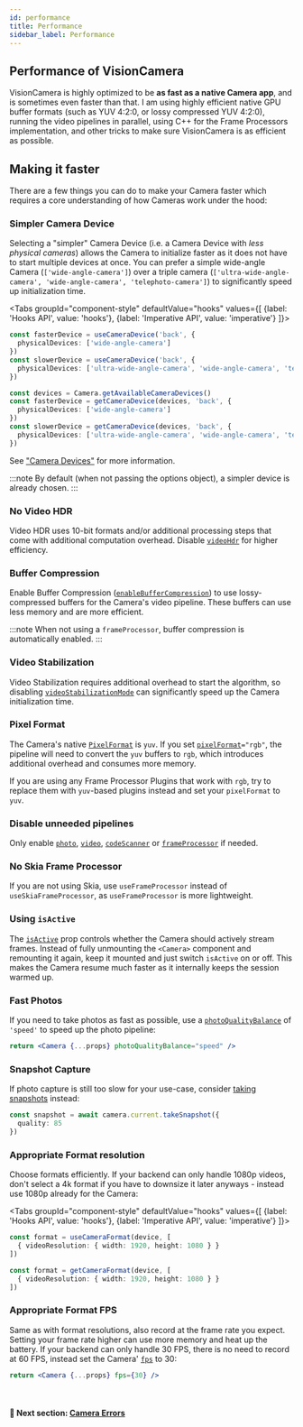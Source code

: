 ```yaml
---
id: performance
title: Performance
sidebar_label: Performance
---
```



## Performance of VisionCamera

VisionCamera is highly optimized to be **as fast as a native Camera app**, and is sometimes even faster than that.
I am using highly efficient native GPU buffer formats (such as YUV 4:2:0, or lossy compressed YUV 4:2:0), running the video pipelines in parallel, using C++ for the Frame Processors implementation, and other tricks to make sure VisionCamera is as efficient as possible.

## Making it faster

There are a few things you can do to make your Camera faster which requires a core understanding of how Cameras work under the hood:

### Simpler Camera Device

Selecting a "simpler" Camera Device (i.e. a Camera Device with _less physical cameras_) allows the Camera to initialize faster as it does not have to start multiple devices at once.
You can prefer a simple wide-angle Camera (`['wide-angle-camera']`) over a triple camera (`['ultra-wide-angle-camera', 'wide-angle-camera', 'telephoto-camera']`) to significantly speed up initialization time.

<Tabs
  groupId="component-style"
  defaultValue="hooks"
  values={[
    {label: 'Hooks API', value: 'hooks'},
    {label: 'Imperative API', value: 'imperative'}
  ]}>
<TabItem value="hooks">

```ts
const fasterDevice = useCameraDevice('back', {
  physicalDevices: ['wide-angle-camera']
})
const slowerDevice = useCameraDevice('back', {
  physicalDevices: ['ultra-wide-angle-camera', 'wide-angle-camera', 'telephoto-camera']
})
```

</TabItem>
<TabItem value="imperative">

```ts
const devices = Camera.getAvailableCameraDevices()
const fasterDevice = getCameraDevice(devices, 'back', {
  physicalDevices: ['wide-angle-camera']
})
const slowerDevice = getCameraDevice(devices, 'back', {
  physicalDevices: ['ultra-wide-angle-camera', 'wide-angle-camera', 'telephoto-camera']
})
```

</TabItem>
</Tabs>

See ["Camera Devices"](devices) for more information.

:::note
By default (when not passing the options object), a simpler device is already chosen.
:::

### No Video HDR

Video HDR uses 10-bit formats and/or additional processing steps that come with additional computation overhead. Disable [`videoHdr`](/docs/api/interfaces/CameraProps#videohdr) for higher efficiency.

### Buffer Compression

Enable Buffer Compression ([`enableBufferCompression`](/docs/api/interfaces/CameraProps#enablebuffercompression)) to use lossy-compressed buffers for the Camera's video pipeline. These buffers can use less memory and are more efficient.

:::note
When not using a `frameProcessor`, buffer compression is automatically enabled.
:::

### Video Stabilization

Video Stabilization requires additional overhead to start the algorithm, so disabling [`videoStabilizationMode`](/docs/api/interfaces/CameraProps#videostabilizationmode) can significantly speed up the Camera initialization time.

### Pixel Format

The Camera's native [`PixelFormat`](/docs/api#pixelformat) is `yuv`. If you set <code>[pixelFormat](/docs/api/interfaces/CameraProps#pixelformat)="rgb"</code>, the pipeline will need to convert the `yuv` buffers to `rgb`, which introduces additional overhead and consumes more memory.

If you are using any Frame Processor Plugins that work with `rgb`, try to replace them with `yuv`-based plugins instead and set your `pixelFormat` to `yuv`.

### Disable unneeded pipelines

Only enable [`photo`](/docs/api/interfaces/CameraProps#photo), [`video`](/docs/api/interfaces/CameraProps#video), [`codeScanner`](/docs/api/interfaces/CameraProps#codescanner) or [`frameProcessor`](/docs/api/interfaces/CameraProps#frameprocessor) if needed.

### No Skia Frame Processor

If you are not using Skia, use `useFrameProcessor` instead of `useSkiaFrameProcessor`, as `useFrameProcessor` is more lightweight.

### Using `isActive`

The [`isActive`](/docs/api/interfaces/CameraProps#isactive) prop controls whether the Camera should actively stream frames. Instead of fully unmounting the `<Camera>` component and remounting it again, keep it mounted and just switch `isActive` on or off. This makes the Camera resume much faster as it internally keeps the session warmed up.

### Fast Photos

If you need to take photos as fast as possible, use a [`photoQualityBalance`](/docs/api/interfaces/CameraProps#photoQualityBalance) of `'speed'` to speed up the photo pipeline:

```jsx
return <Camera {...props} photoQualityBalance="speed" />
```

### Snapshot Capture

If photo capture is still too slow for your use-case, consider [taking snapshots](/docs/guides/taking-photos#taking-snapshots) instead:

```ts
const snapshot = await camera.current.takeSnapshot({
  quality: 85
})
```

### Appropriate Format resolution

Choose formats efficiently. If your backend can only handle 1080p videos, don't select a 4k format if you have to downsize it later anyways - instead use 1080p already for the Camera:

<Tabs
  groupId="component-style"
  defaultValue="hooks"
  values={[
    {label: 'Hooks API', value: 'hooks'},
    {label: 'Imperative API', value: 'imperative'}
  ]}>
<TabItem value="hooks">

```ts
const format = useCameraFormat(device, [
  { videoResolution: { width: 1920, height: 1080 } }
])
```

</TabItem>
<TabItem value="imperative">

```ts
const format = getCameraFormat(device, [
  { videoResolution: { width: 1920, height: 1080 } }
])
```

</TabItem>
</Tabs>

### Appropriate Format FPS

Same as with format resolutions, also record at the frame rate you expect. Setting your frame rate higher can use more memory and heat up the battery.
If your backend can only handle 30 FPS, there is no need to record at 60 FPS, instead set the Camera' [`fps`](/docs/api/interfaces/CameraProps#fps) to 30:

```jsx
return <Camera {...props} fps={30} />
```

<br />

#### 🚀 Next section: [Camera Errors](errors)
